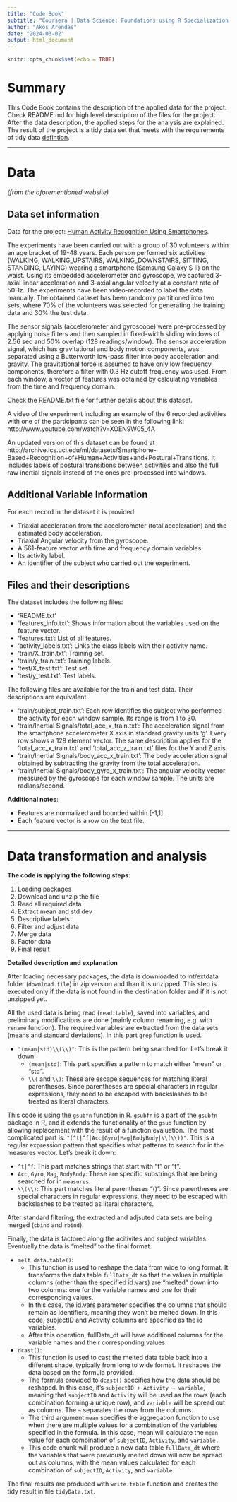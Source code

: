 ```yaml
---
title: "Code Book"
subtitle: "Coursera | Data Science: Foundations using R Specialization | Getting and Cleaning Data Course Project"
author: "Akos Arendas"
date: "2024-03-02"
output: html_document
---
```


```r
knitr::opts_chunk$set(echo = TRUE)
```

# Summary
This Code Book contains the description of the applied data for the project. Check README.md for high level description of the files for the project.
After the data description, the applied steps for the analysis are explained.
The result of the project is a tidy data set that meets with the requirements of tidy data [defintion](https://stat2labs.sites.grinnell.edu/Handouts/rtutorials/IntroTidyData.html#:~:text=Definition%20of%20a%20tidy%20data%20set&text=Each%20value%20of%20a%20variable,table%20titles%2C%20etc.).

---

# Data
*(from the aforementioned website)*

## Data set information
Data for the project: [Human Activity Recognition Using Smartphones](https://archive.ics.uci.edu/dataset/240/human+activity+recognition+using+smartphones).

The experiments have been carried out with a group of 30 volunteers within an age bracket of 19-48 years. Each person performed six activities (WALKING, WALKING_UPSTAIRS, WALKING_DOWNSTAIRS, SITTING, STANDING, LAYING) wearing a smartphone (Samsung Galaxy S II) on the waist. Using its embedded accelerometer and gyroscope, we captured 3-axial linear acceleration and 3-axial angular velocity at a constant rate of 50Hz. The experiments have been video-recorded to label the data manually. The obtained dataset has been randomly partitioned into two sets, where 70% of the volunteers was selected for generating the training data and 30% the test data. 

The sensor signals (accelerometer and gyroscope) were pre-processed by applying noise filters and then sampled in fixed-width sliding windows of 2.56 sec and 50% overlap (128 readings/window). The sensor acceleration signal, which has gravitational and body motion components, was separated using a Butterworth low-pass filter into body acceleration and gravity. The gravitational force is assumed to have only low frequency components, therefore a filter with 0.3 Hz cutoff frequency was used. From each window, a vector of features was obtained by calculating variables from the time and frequency domain.

Check the README.txt file for further details about this dataset. 

A video of the experiment including an example of the 6 recorded activities with one of the participants can be seen in the following link: http://www.youtube.com/watch?v=XOEN9W05_4A

An updated version of this dataset can be found at http://archive.ics.uci.edu/ml/datasets/Smartphone-Based+Recognition+of+Human+Activities+and+Postural+Transitions. It includes labels of postural transitions between activities and also the full raw inertial signals instead of the ones pre-processed into windows. 

## Additional Variable Information
For each record in the dataset it is provided:

- Triaxial acceleration from the accelerometer (total acceleration) and the estimated body acceleration.
- Triaxial Angular velocity from the gyroscope. 
- A 561-feature vector with time and frequency domain variables. 
- Its activity label. 
- An identifier of the subject who carried out the experiment. 

## Files and their descriptions
The dataset includes the following files:

- 'README.txt'
- 'features_info.txt': Shows information about the variables used on the feature vector.
- 'features.txt': List of all features.
- 'activity_labels.txt': Links the class labels with their activity name.
- 'train/X_train.txt': Training set.
- 'train/y_train.txt': Training labels.
- 'test/X_test.txt': Test set.
- 'test/y_test.txt': Test labels.

The following files are available for the train and test data. Their descriptions are equivalent. 

- 'train/subject_train.txt': Each row identifies the subject who performed the activity for each window sample. Its range is from 1 to 30. 
- 'train/Inertial Signals/total_acc_x_train.txt': The acceleration signal from the smartphone accelerometer X axis in standard gravity units 'g'. Every row shows a 128 element vector. The same description applies for the 'total_acc_x_train.txt' and 'total_acc_z_train.txt' files for the Y and Z axis. 
- 'train/Inertial Signals/body_acc_x_train.txt': The body acceleration signal obtained by subtracting the gravity from the total acceleration. 
- 'train/Inertial Signals/body_gyro_x_train.txt': The angular velocity vector measured by the gyroscope for each window sample. The units are radians/second. 

**Additional notes**:

- Features are normalized and bounded within [-1,1].
- Each feature vector is a row on the text file.

---

# Data transformation and analysis
**The code is applying the following steps**:

1. Loading packages
2. Download and unzip the file
3. Read all required data
4. Extract mean and std dev
5. Descriptive labels
6. Filter and adjust data
7. Merge data
8. Factor data
9. Final result

**Detailed description and explanation**

After loading necessary packages, the data is downloaded to int/extdata folder (`download.file`) in zip version and than it is unzipped. This step is executed only if the data is not found in the destination folder and if it is not unzipped yet.

All the used data is being read (`read.table`), saved into variables, and preliminary modifications are done (mainly column renaming, e.g. with `rename` function).
The required variables are extracted from the data sets (means and standard deviations). In this part `grep` function is used. 

- `"(mean|std)\\(\\)"`: This is the pattern being searched for. Let's break it down:
  - `(mean|std)`: This part specifies a pattern to match either "mean" or "std".
  - `\\(` and `\\)`: These are escape sequences for matching literal parentheses. Since parentheses are special characters in regular expressions, they need to be escaped with backslashes to be treated as literal characters.
  
This code is using the `gsubfn` function in R. `gsubfn` is a part of the `gsubfn` package in R, and it extends the functionality of the `gsub` function by allowing replacement with the result of a function evaluation.
The most complicated part is: `"(^t|^f|Acc|Gyro|Mag|BodyBody|\\(\\))"`. This is a regular expression pattern that specifies what patterns to search for in the measures vector. Let's break it down:

- `^t|^f`: This part matches strings that start with "t" or "f".
- `Acc`, `Gyro`, `Mag`, `BodyBody`: These are specific substrings that are being searched for in `measures`.
- `\\(\\)`: This part matches literal parentheses "()". Since parentheses are special characters in regular expressions, they need to be escaped with backslashes to be treated as literal characters.

After standard filtering, the extracted and adjsuted data sets are being merged (`cbind` and `rbind`).

Finally, the data is factored along the acitivites and subject variables. Eventually the data is "melted" to the final format.

- `melt.data.table()`: 
  - This function is used to reshape the data from wide to long format. It transforms the data table `fullData_dt` so that the values in multiple columns (other than the specified id.vars) are "melted" down into two columns: one for the variable names and one for their corresponding values.
  - In this case, the id.vars parameter specifies the columns that should remain as identifiers, meaning they won't be melted down. In this code, subjectID and Activity columns are specified as the id variables.
  - After this operation, fullData_dt will have additional columns for the variable names and their corresponding values.

- `dcast()`:
  - This function is used to cast the melted data table back into a different shape, typically from long to wide format. It reshapes the data based on the formula provided.
  - The formula provided to `dcast()` specifies how the data should be reshaped. In this case, it's `subjectID + Activity ~ variable`, meaning that `subjectID` and `Activity` will be used as the rows (each combination forming a unique row), and `variable` will be spread out as columns. The `~` separates the rows from the columns.
  - The third argument `mean` specifies the aggregation function to use when there are multiple values for a combination of the variables specified in the formula. In this case, mean will calculate the `mean` value for each combination of `subjectID`, `Activity`, and `variable.`
  - This code chunk will produce a new data table `fullData_dt` where the variables that were previously melted down will now be spread out as columns, with the mean values calculated for each combination of `subjectID`, `Activity`, and `variable`.
  
The final results are produced with `write.table` function and creates the tidy result in file `tidyData.txt`.
